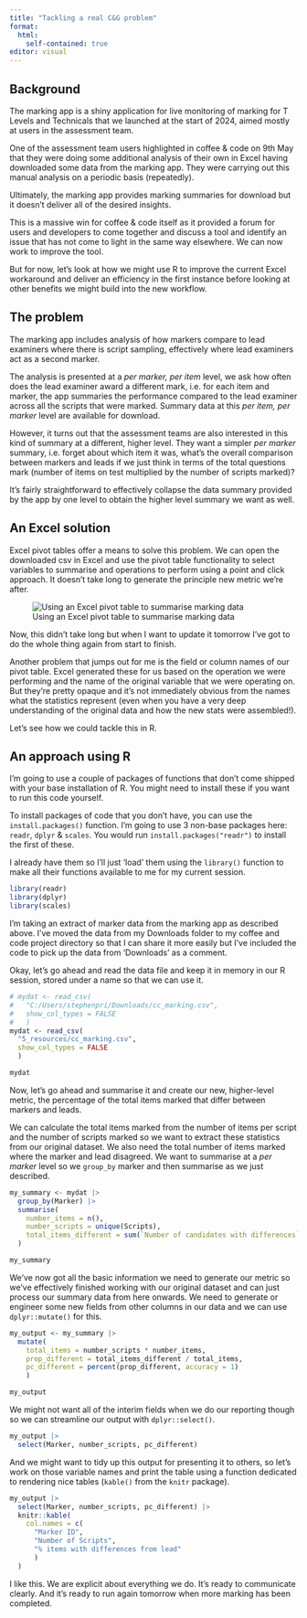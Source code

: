 ```yaml
---
title: "Tackling a real C&G problem"
format: 
  html:
    self-contained: true
editor: visual
---
```


## Background

The marking app is a shiny application for live monitoring of marking for T Levels and Technicals that we launched at the start of 2024, aimed mostly at users in the assessment team.

One of the assessment team users highlighted in coffee & code on 9th May that they were doing some additional analysis of their own in Excel having downloaded some data from the marking app. They were carrying out this manual analysis on a periodic basis (repeatedly).

Ultimately, the marking app provides marking summaries for download but it doesn't deliver all of the desired insights.

This is a massive win for coffee & code itself as it provided a forum for users and developers to come together and discuss a tool and identify an issue that has not come to light in the same way elsewhere. We can now work to improve the tool.

But for now, let's look at how we might use R to improve the current Excel workaround and deliver an efficiency in the first instance before looking at other benefits we might build into the new workflow.

## The problem

The marking app includes analysis of how markers compare to lead examiners where there is script sampling, effectively where lead examiners act as a second marker.

The analysis is presented at a *per marker, per item* level, we ask how often does the lead examiner award a different mark, i.e. for each item and marker, the app summaries the performance compared to the lead examiner across all the scripts that were marked. Summary data at this *per item, per marker* level are available for download.

However, it turns out that the assessment teams are also interested in this kind of summary at a different, higher level. They want a simpler *per marker* summary, i.e. forget about which item it was, what's the overall comparison between markers and leads if we just think in terms of the total questions mark (number of items on test multiplied by the number of scripts marked)?

It's fairly straightforward to effectively collapse the data summary provided by the app by one level to obtain the higher level summary we want as well.

## An Excel solution

Excel pivot tables offer a means to solve this problem. We can open the downloaded csv in Excel and use the pivot table functionality to select variables to summarise and operations to perform using a point and click approach. It doesn't take long to generate the principle new metric we're after.

![Using an Excel pivot table to summarise marking data](5_resources/pivot_screenshot.png){fig-alt="A screenshot of using an Excel pivot table to summarise marking data"}

Now, this didn't take long but when I want to update it tomorrow I've got to do the whole thing again from start to finish.

Another problem that jumps out for me is the field or column names of our pivot table. Excel generated these for us based on the operation we were performing and the name of the original variable that we were operating on. But they're pretty opaque and it's not immediately obvious from the names what the statistics represent (even when you have a very deep understanding of the original data and how the new stats were assembled!).

Let's see how we could tackle this in R.

## An approach using R

I'm going to use a couple of packages of functions that don't come shipped with your base installation of R. You might need to install these if you want to run this code yourself.

To install packages of code that you don't have, you can use the `install.packages()` function. I'm going to use 3 non-base packages here: `readr`, `dplyr` & `scales`. You would run `install.packages("readr")` to install the first of these.

I already have them so I'll just 'load' them using the `library()` function to make all their functions available to me for my current session.

```r
library(readr)
library(dplyr)
library(scales)

```

I'm taking an extract of marker data from the marking app as described above. I've moved the data from my Downloads folder to my coffee and code project directory so that I can share it more easily but I've included the code to pick up the data from 'Downloads' as a comment.

Okay, let's go ahead and read the data file and keep it in memory in our R session, stored under a name so that we can use it.

```r
# mydat <- read_csv(
#   "C:/Users/stephenpri/Downloads/cc_marking.csv", 
#   show_col_types = FALSE
#   )
mydat <- read_csv(
  "5_resources/cc_marking.csv", 
  show_col_types = FALSE
  )

mydat
```

Now, let's go ahead and summarise it and create our new, higher-level metric, the percentage of the total items marked that differ between markers and leads.

We can calculate the total items marked from the number of items per script and the number of scripts marked so we want to extract these statistics from our original dataset. We also need the total number of items marked where the marker and lead disagreed. We want to summarise at a *per marker* level so we `group_by` marker and then summarise as we just described.

```r
my_summary <- mydat |> 
  group_by(Marker) |> 
  summarise(
    number_items = n(),
    number_scripts = unique(Scripts),
    total_items_different = sum(`Number of candidates with differences`)
  ) 

my_summary
```

We've now got all the basic information we need to generate our metric so we've effectively finished working with our original dataset and can just process our summary data from here onwards. We need to generate or engineer some new fields from other columns in our data and we can use `dplyr::mutate()` for this.

```r
my_output <- my_summary |> 
  mutate(
    total_items = number_scripts * number_items,
    prop_different = total_items_different / total_items,
    pc_different = percent(prop_different, accuracy = 1)
    )

my_output
```

We might not want all of the interim fields when we do our reporting though so we can streamline our output with `dplyr::select()`.

```r
my_output |> 
  select(Marker, number_scripts, pc_different)
```

And we might want to tidy up this output for presenting it to others, so let's work on those variable names and print the table using a function dedicated to rendering nice tables (`kable()` from the `knitr` package).

```r
my_output |> 
  select(Marker, number_scripts, pc_different) |> 
  knitr::kable(
    col.names = c(
      "Marker ID", 
      "Number of Scripts", 
      "% items with differences from lead"
      )
  )
```

I like this. We are explicit about everything we do. It's ready to communicate clearly. And it's ready to run again tomorrow when more marking has been completed.
